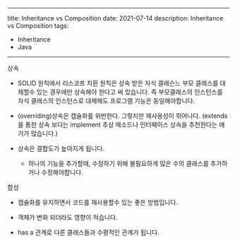 
---
title: Inheritance vs Composition
date: 2021-07-14
description: Inheritance vs Composition
tags:
  - Inheritance
  - Java

---
상속 

- SOLID 원칙에서 리스코프 치환 원칙은 상속 받은 자식 클래슨느 부모 클래스를 대체할수 있는 경우에만 상속해야 한다고 써 있습니다. 
즉 부모클래스의 인스턴스를 자식 클래스의 인스턴스로 대체해도 프로그램 기능은 동일해야합니다. 

- (overriding)상속은 캡슐화를 위반한다. 그렇지만 재사용성이 뛰어나다.  (extends를 통한 상속 보다는 implement  추상 메소드나 인터페이스 상속을 추천한다는 얘기가 많습니다.)

- 상속은 결합도가 높아지게 됩니다. 
	- 하나의 기능을 추가할때, 수정하기 위해 불필요하게 많은  수의 클래스를 추가하거나 수정해야합니다. 

합성

- 캡슐화를 유지하면서 코드를 재사용할수 있는 좋은 방법입니다.

- 객체가 변화 되더라도 영향이 적습니다.

- has a 관계로 다른 클래스들과 수평적인 관계가 됩니다.
